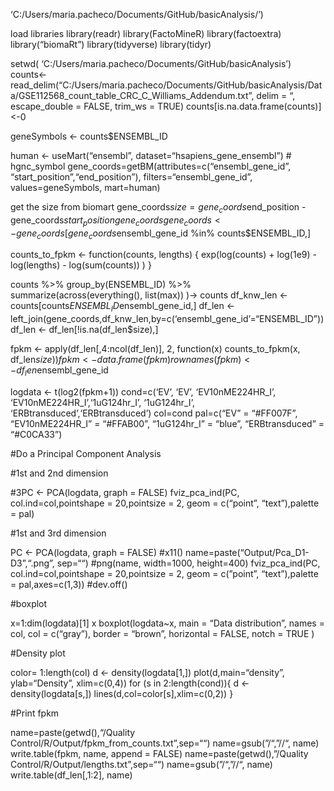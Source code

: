 'C:/Users/maria.pacheco/Documents/GitHub/basicAnalysis/')

load libraries
library(readr)
library(FactoMineR)
library(factoextra)
library("biomaRt")
library(tidyverse)
library(tidyr)



setwd( 'C:/Users/maria.pacheco/Documents/GitHub/basicAnalysis')
counts<- read_delim("C:/Users/maria.pacheco/Documents/GitHub/basicAnalysis/Data/GSE112568_count_table_CRC_C_Williams_Addendum.txt",   delim = "\t", escape_double = FALSE,     trim_ws = TRUE)
counts[is.na.data.frame(counts)]<-0

  geneSymbols <-  counts$ENSEMBL_ID

human <- useMart("ensembl", dataset="hsapiens_gene_ensembl") # hgnc_symbol
  gene_coords=getBM(attributes=c("ensembl_gene_id", "start_position","end_position"), 
                    filters="ensembl_gene_id", values=geneSymbols, mart=human)
  
get the size from biomart
gene_coords$size=gene_coords$end_position - gene_coords$start_position
gene_coords %>% group_by(ensembl_gene_id) %>% summarise(size= max(size)) -> gene_coords
  gene_coords <- gene_coords[gene_coords$ensembl_gene_id %in% counts$ENSEMBL_ID,]

counts_to_fpkm <- function(counts, lengths) {
  exp(log(counts) + log(1e9) - log(lengths) - log(sum(counts)) )
}




counts %>% group_by(ENSEMBL_ID) %>% summarize(across(everything(), list(max)) )-> counts
df_knw_len <- counts[counts$ENSEMBL_ID %in% gene_coords$ensembl_gene_id,]
df_len <- left_join(gene_coords,df_knw_len,by=c('ensembl_gene_id'="ENSEMBL_ID"))
df_len <- df_len[!is.na(df_len$size),]


fpkm <- apply(df_len[,4:ncol(df_len)], 2, function(x) counts_to_fpkm(x, df_len$size))
fpkm <- data.frame(fpkm)
rownames(fpkm) <- df_len$ensembl_gene_id



logdata <- t(log2(fpkm+1))
cond=c('EV', 'EV', 'EV10nME224HR_I',  'EV10nME224HR_I','1uG124hr_I', '1uG124hr_I', 'ERBtransduced','ERBtransduced')
col=cond
pal=c("EV" = "#FF007F", "EV10nME224HR_I" = "#FFAB00", "1uG124hr_I" = "blue", 
      "ERBtransduced" = "#C0CA33") 


#Do a Principal Component Analysis 

#1st and 2nd dimension

#3PC <- PCA(logdata, graph = FALSE)
fviz_pca_ind(PC, col.ind=col,pointshape = 20,pointsize = 2, geom =  c("point", "text"),palette = pal)

#1st and 3rd dimension

PC <- PCA(logdata, graph = FALSE)
#x11()
name=paste("Output/Pca_D1-D3",".png", sep="")
#png(name, width=1000, height=400)
fviz_pca_ind(PC, col.ind=col,pointshape = 20,pointsize = 2, geom =  c("point", "text"),palette = pal,axes=c(1,3))
#dev.off()


#boxplot

x=1:dim(logdata)[1]
x
boxplot(logdata~x,
main = "Data distribution",
names = col,
col = c("gray"),
border = "brown",
horizontal = FALSE,
notch = TRUE
)

#Density plot

color= 1:length(col)
d <- density(logdata[1,])
plot(d,main="density", ylab="Density", xlim=c(0,4))
for (s in 2:length(cond)){
  d <- density(logdata[s,])
  lines(d,col=color[s],xlim=c(0,2))
}

#Print fpkm

name=paste(getwd(),"/Quality Control/R/Output/fpkm_from_counts.txt",sep="")
name=gsub("/", "//", name)
write.table(fpkm, name, append = FALSE)
name=paste(getwd(),"/Quality Control/R/Output/lengths.txt",sep="")
name=gsub("/", "//", name)
write.table(df_len[,1:2], name)

 
